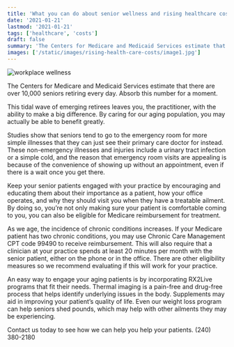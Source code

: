 ```yaml
---
title: 'What you can do about senior wellness and rising healthcare costs'
date: '2021-01-21'
lastmod: '2021-01-21'
tags: ['healthcare', 'costs']
draft: false
summary: 'The Centers for Medicare and Medicaid Services estimate that there are over 10,000 seniors retiring every day. Absorb this number for a moment...'
images: ['/static/images/rising-health-care-costs/image1.jpg']
---
```


![workplace wellness](/static/images/rising-health-care-costs/image1.jpg)

The Centers for Medicare and Medicaid Services estimate that there are over 10,000 seniors retiring every day. Absorb this number for a moment.

This tidal wave of emerging retirees leaves you, the practitioner, with the ability to make a big difference. By caring for our aging population, you may actually be able to benefit greatly.

Studies show that seniors tend to go to the emergency room for more simple illnesses that they can just see their primary care doctor for instead. These non-emergency illnesses and injuries include a urinary tract infection or a simple cold, and the reason that emergency room visits are appealing is because of the convenience of showing up without an appointment, even if there is a wait once you get there.

Keep your senior patients engaged with your practice by encouraging and educating them about their importance as a patient, how your office operates, and why they should visit you when they have a treatable ailment. By doing so, you’re not only making sure your patient is comfortable coming to you, you can also be eligible for Medicare reimbursement for treatment.

As we age, the incidence of chronic conditions increases. If your Medicare patient has two chronic conditions, you may use Chronic Care Management CPT code 99490 to receive reimbursement. This will also require that a clinician at your practice spends at least 20 minutes per month with the senior patient, either on the phone or in the office. There are other eligibility measures so we recommend evaluating if this will work for your practice.

An easy way to engage your aging patients is by incorporating RX2Live programs that fit their needs. Thermal imaging is a pain-free and drug-free process that helps identify underlying issues in the body. Supplements may aid in improving your patient’s quality of life. Even our weight loss program can help seniors shed pounds, which may help with other ailments they may be experiencing.

Contact us today to see how we can help you help your patients. (240) 380-2180